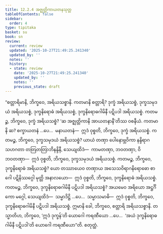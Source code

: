 ```yaml
---
title: 12.2.4 အဇ္ဈတ္တိကာယတနသုတ္တ
tableOfContents: false
sidebar:
  order: 4
type: tipitaka
basket: su
book: sn
review:
  current: review
  updated: '2025-10-27T21:49:25.241340'
  updated_by: ''
  notes: ''
  history:
  - state: review
    date: '2025-10-27T21:49:25.241340'
    updated_by: ''
    notes: ''
    previous_state: draft
---
```



<ReviewStatus review={frontmatter.review} showDetails={true} />

<HypothesisAnnotation frontmatter={frontmatter} />

<DynamicBreadcrumb />

<Division number="1084" book="sn" e="ch" v="18" p="441">

<Paragraph number="2233" book="sn">
“စတ္တာရိမာနိ, ဘိက္ခဝေ, အရိယသစ္စာနိ. ကတမာနိ စတ္တာရိ? ဒုက္ခံ အရိယသစ္စံ, ဒုက္ခသမုဒယံ အရိယသစ္စံ, ဒုက္ခနိရောဓံ အရိယသစ္စံ, ဒုက္ခနိရောဓဂါမိနီ ပဋိပဒါ အရိယသစ္စံ.
</Paragraph>

<Paragraph number="2234" book="sn">
ကတမဉ္စ, ဘိက္ခဝေ, ဒုက္ခံ အရိယသစ္စံ? ‘ဆ အဇ္ဈတ္တိကာနိ အာယတနာနီ’တိဿ ဝစနီယံ. ကတမာနိ ဆ? စက္ခာယတနံ …ပေ…  မနာယတနံ—  ဣဒံ ဝုစ္စတိ, ဘိက္ခဝေ, ဒုက္ခံ အရိယသစ္စံ.
</Paragraph>

<Paragraph number="2235" book="sn">
ကတမဉ္စ, ဘိက္ခဝေ, ဒုက္ခသမုဒယံ အရိယသစ္စံ? ယာယံ တဏှာ ပေါနောဗ္ဘဝိကာ နန္ဒိရာဂသဟဂတာ တတြတတြာဘိနန္ဒိနီ, သေယျထိဒံ—  ကာမတဏှာ, ဘဝတဏှာ, ဝိဘဝတဏှာ—  ဣဒံ ဝုစ္စတိ, ဘိက္ခဝေ, ဒုက္ခသမုဒယံ အရိယသစ္စံ.
</Paragraph>

<Paragraph number="2236" book="sn">
ကတမဉ္စ, ဘိက္ခဝေ, ဒုက္ခနိရောဓံ အရိယသစ္စံ? ယော တဿာယေဝ တဏှာယ အသေသဝိရာဂနိရောဓော စာဂေါ ပဋိနိဿဂ္ဂေါ မုတ္တိ အနာလယော—  ဣဒံ ဝုစ္စတိ, ဘိက္ခဝေ, ဒုက္ခနိရောဓံ အရိယသစ္စံ.
</Paragraph>

<Paragraph number="2237" book="sn">
ကတမဉ္စ, ဘိက္ခဝေ, ဒုက္ခနိရောဓဂါမိနီ ပဋိပဒါ အရိယသစ္စံ? အယမေဝ အရိယော အဋ္ဌင်္ဂိကော မဂ္ဂေါ, သေယျထိဒံ—  သမ္မာဒိဋ္ဌိ …ပေ…  သမ္မာသမာဓိ—  ဣဒံ ဝုစ္စတိ, ဘိက္ခဝေ, ဒုက္ခနိရောဓဂါမိနီ ပဋိပဒါ အရိယသစ္စံ. ဣမာနိ ခေါ, ဘိက္ခဝေ, စတ္တာရိ အရိယသစ္စာနိ.
</Paragraph>

<Paragraph number="2238" book="sn">
တသ္မာတိဟ, ဘိက္ခဝေ, ‘ဣဒံ ဒုက္ခန်’တိ ယောဂေါ ကရဏီယော …ပေ…  ‘အယံ ဒုက္ခနိရောဓဂါမိနီ ပဋိပဒါ’တိ ယောဂေါ ကရဏီယော”တိ.

</Paragraph>
</Division>

<Paragraph number="2239" type="center" book="sn">
စတုတ္ထံ.
</Paragraph>